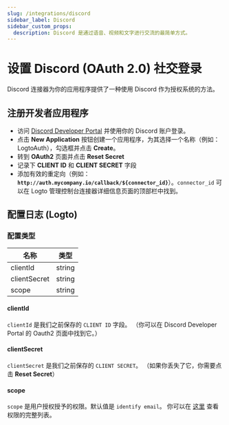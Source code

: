 ```yaml
---
slug: /integrations/discord
sidebar_label: Discord
sidebar_custom_props:
  description: Discord 是通过语音、视频和文字进行交流的最简单方式。
---
```



# 设置 Discord (OAuth 2.0) 社交登录

Discord 连接器为你的应用程序提供了一种使用 Discord 作为授权系统的方法。

<GuideTip />

## 注册开发者应用程序

- 访问 [Discord Developer Portal](https://discord.com/developers/applications) 并使用你的 Discord 账户登录。
- 点击 **New Application** 按钮创建一个应用程序，为其选择一个名称（例如：LogtoAuth），勾选框并点击 **Create**。
- 转到 **OAuth2** 页面并点击 **Reset Secret**
- 记录下 **CLIENT ID** 和 **CLIENT SECRET** 字段
- 添加有效的重定向（例如：**`http://auth.mycompany.io/callback/${connector_id}`**）。`connector_id` 可以在 Logto 管理控制台连接器详细信息页面的顶部栏中找到。

## 配置日志 (Logto)

### 配置类型

| 名称         | 类型   |
| ------------ | ------ |
| clientId     | string |
| clientSecret | string |
| scope        | string |

#### clientId

`clientId` 是我们之前保存的 `CLIENT ID` 字段。
（你可以在 Discord Developer Portal 的 Oauth2 页面中找到它。）

#### clientSecret

`clientSecret` 是我们之前保存的 `CLIENT SECRET`。
（如果你丢失了它，你需要点击 **Reset Secret**）

#### scope

`scope` 是用户授权授予的权限。默认值是 `identify email`。
你可以在 [这里](https://discord.com/developers/docs/topics/oauth2#shared-resources-oauth2-scopes) 查看权限的完整列表。
